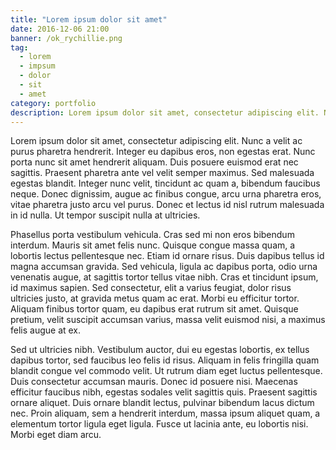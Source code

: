 ```yaml
---
title: "Lorem ipsum dolor sit amet"
date: 2016-12-06 21:00
banner: /ok_rychillie.png
tag:
  - lorem
  - impsum
  - dolor
  - sit
  - amet
category: portfolio
description: Lorem ipsum dolor sit amet, consectetur adipiscing elit. Nunc a velit ac purus pharetra hendrerit.
---
```


Lorem ipsum dolor sit amet, consectetur adipiscing elit. Nunc a velit ac purus pharetra hendrerit. Integer eu dapibus eros, non egestas erat. Nunc porta nunc sit amet hendrerit aliquam. Duis posuere euismod erat nec sagittis. Praesent pharetra ante vel velit semper maximus. Sed malesuada egestas blandit. Integer nunc velit, tincidunt ac quam a, bibendum faucibus neque. Donec dignissim, augue ac finibus congue, arcu urna pharetra eros, vitae pharetra justo arcu vel purus. Donec et lectus id nisl rutrum malesuada in id nulla. Ut tempor suscipit nulla at ultricies.

Phasellus porta vestibulum vehicula. Cras sed mi non eros bibendum interdum. Mauris sit amet felis nunc. Quisque congue massa quam, a lobortis lectus pellentesque nec. Etiam id ornare risus. Duis dapibus tellus id magna accumsan gravida. Sed vehicula, ligula ac dapibus porta, odio urna venenatis augue, at sagittis tortor tellus vitae nibh. Cras et tincidunt ipsum, id maximus sapien. Sed consectetur, elit a varius feugiat, dolor risus ultricies justo, at gravida metus quam ac erat. Morbi eu efficitur tortor. Aliquam finibus tortor quam, eu dapibus erat rutrum sit amet. Quisque pretium, velit suscipit accumsan varius, massa velit euismod nisi, a maximus felis augue at ex.

Sed ut ultricies nibh. Vestibulum auctor, dui eu egestas lobortis, ex tellus dapibus tortor, sed faucibus leo felis id risus. Aliquam in felis fringilla quam blandit congue vel commodo velit. Ut rutrum diam eget luctus pellentesque. Duis consectetur accumsan mauris. Donec id posuere nisi. Maecenas efficitur faucibus nibh, egestas sodales velit sagittis quis. Praesent sagittis ornare aliquet. Duis ornare blandit lectus, pulvinar bibendum lacus dictum nec. Proin aliquam, sem a hendrerit interdum, massa ipsum aliquet quam, a elementum tortor ligula eget ligula. Fusce ut lacinia ante, eu lobortis nisi. Morbi eget diam arcu.
